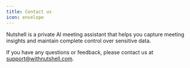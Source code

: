 ```yaml
---
title: Contact us
icon: envelope
---
```


Nutshell is a private AI meeting assistant that helps you capture meeting insights and maintain complete control over sensitive data.

If you have any questions or feedback, please contact us at [support@withnutshell.com](mailto:support@withnutshell.com).




